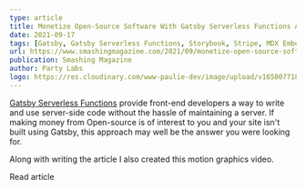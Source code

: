 ```yaml
---
type: article
title: Monetize Open-Source Software With Gatsby Serverless Functions And Stripe
date: 2021-09-17
tags: [Gatsby, Gatsby Serverless Functions, Storybook, Stripe, MDX Embed, Motion Graphics]
url: https://www.smashingmagazine.com/2021/09/monetize-open-source-software-gatsby-functions-stripe/
publication: Smashing Magazine
author: Party Labs
logo: https://res.cloudinary.com/www-paulie-dev/image/upload/v1658077182/paulie.dev/Logos/smashing-magazine-logo_rhvh4j.png
---
```


[Gatsby Serverless Functions](https://www.gatsbyjs.com/docs/reference/functions/) provide front-end developers a way to
write and use server-side code without the hassle of maintaining a server. If making money from Open-source is of
interest to you and your site isn't built using Gatsby, this approach may well be the answer you were looking for.

Along with writing the article I also created this motion graphics video.

<Tweet tweetLink="smashingmag/status/1438829819551170560" />

<MarkdownCtaLink href="https://www.smashingmagazine.com/2021/09/monetize-open-source-software-gatsby-functions-stripe/">
  Read article
</MarkdownCtaLink>
